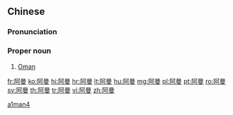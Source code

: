 ==Chinese==
{{zh-forms|gloss=-}}

===Pronunciation===
{{zh-pron
|m=Āmàn
|c=o1 maan6
|mn=qz,xm,zz:A-bān
|cat=pn
}}

===Proper noun===
{{zh-proper noun}}

# [[Oman]]

[[Category:zh:Countries|a1man4]]

[[fr:阿曼]]
[[ko:阿曼]]
[[hi:阿曼]]
[[hr:阿曼]]
[[lt:阿曼]]
[[hu:阿曼]]
[[mg:阿曼]]
[[pl:阿曼]]
[[pt:阿曼]]
[[ro:阿曼]]
[[sv:阿曼]]
[[th:阿曼]]
[[tr:阿曼]]
[[vi:阿曼]]
[[zh:阿曼]]
